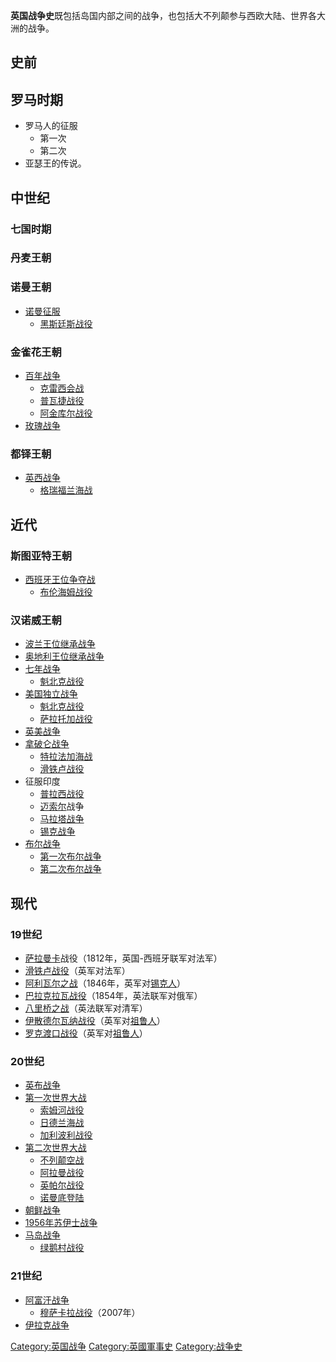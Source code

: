 {{noteTA
|G1=軍事
}}
{{expand|time=2007-09-26T20:06:13Z}}
'''英国战争史'''既包括岛国内部之间的战争，也包括大不列颠参与西欧大陆、世界各大洲的战争。
==史前==
==罗马时期==
*罗马人的征服
**第一次
**第二次
*亚瑟王的传说。
==中世纪==
===七国时期===
===丹麦王朝===
===诺曼王朝===
*[[诺曼征服|诺曼征服]]
**[[黑斯廷斯战役|黑斯廷斯战役]]
===金雀花王朝===
*[[百年战争|百年战争]]
**[[克雷西会战|克雷西会战]]
**[[普瓦捷战役|普瓦捷战役]]
**[[阿金库尔战役|阿金库尔战役]]
*[[玫瑰战争|玫瑰战争]]
===都铎王朝===
*[[英西战争|英西战争]]
**[[格瑞福兰海战|格瑞福兰海战]]
==近代==
===斯图亚特王朝===
*[[西班牙王位争夺战|西班牙王位争夺战]]
**[[布伦海姆战役|布伦海姆战役]]

===汉诺威王朝===
*[[波兰王位继承战争|波兰王位继承战争]]
*[[奥地利王位继承战争|奥地利王位继承战争]]
*[[七年战争|七年战争]]
**[[魁北克战役|魁北克战役]]
*[[美国独立战争|美国独立战争]]
**[[魁北克战役_(1775年)|魁北克战役]]
**[[萨拉托加战役|萨拉托加战役]]
*[[英美战争|英美战争]]
*[[拿破仑战争|拿破仑战争]]
**[[特拉法加海战|特拉法加海战]]
**[[滑铁卢战役|滑铁卢战役]]
*征服印度
**[[普拉西战役|普拉西战役]]
**[[迈索尔王国|迈索尔]]战争
**[[马拉塔战争|马拉塔战争]]
**[[锡克战争|锡克战争]]
*[[布尔战争|布尔战争]]
**[[第一次布尔战争|第一次布尔战争]] 
**[[第二次布尔战争|第二次布尔战争]]

==现代==
===19世纪===
*[[萨拉曼卡|萨拉曼卡]]战役（1812年，英国-西班牙联军对法军）
*[[滑铁卢战役|滑铁卢战役]]（英军对法军）
*[[阿利瓦尔之战|阿利瓦尔之战]]（1846年，英军对[[锡克人|锡克人]]）
*[[巴拉克拉瓦战役|巴拉克拉瓦战役]]（1854年，英法联军对俄军）
*[[八里橋之戰|八里桥之战]]（英法联军对清军）
*[[伊散德尔瓦纳战役|伊散德尔瓦纳战役]]（英军对[[祖鲁人|祖鲁人]]）
*[[罗克渡口战役|罗克渡口战役]]（英军对[[祖鲁人|祖鲁人]]）

===20世纪===
*[[英布战争|英布战争]]
*[[第一次世界大战|第一次世界大战]]
**[[索姆河战役|索姆河战役]]
**[[日德兰海战|日德兰海战]]
**[[加利波利战役|加利波利战役]]
*[[第二次世界大战|第二次世界大战]]
**[[不列颠空战|不列颠空战]]
**[[阿拉曼战役|阿拉曼战役]]
**[[英帕尔战役|英帕尔战役]]
**[[诺曼底登陆|诺曼底登陆]]
*[[朝鲜战争|朝鲜战争]]
*[[1956年苏伊士战争|1956年苏伊士战争]]
*[[马岛战争|马岛战争]]
**[[绿鹅村战役|绿鹅村战役]]

===21世纪===
*[[阿富汗戰爭_(2001年－2021年)|阿富汗战争]]
**[[穆萨卡拉战役|穆萨卡拉战役]]（2007年）
*[[伊拉克战争|伊拉克战争]]


[[Category:英国战争|Category:英国战争]]
[[Category:英國軍事史|Category:英國軍事史]]
[[Category:战争史|Category:战争史]]